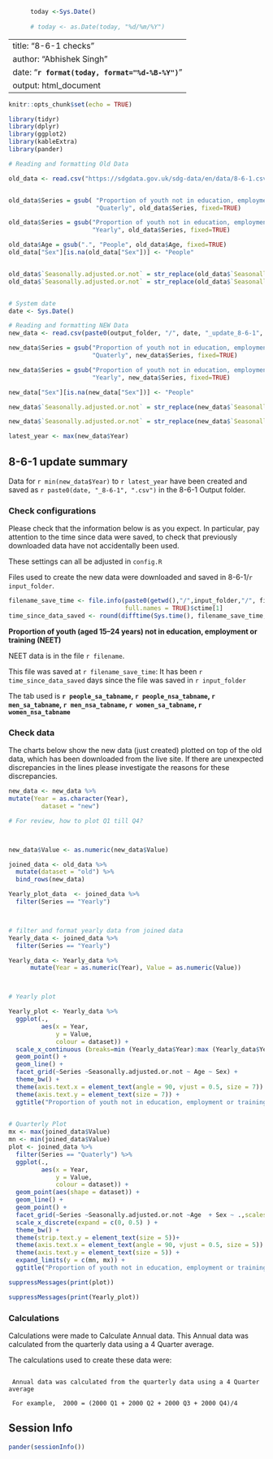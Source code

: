 
```r
      today <-Sys.Date() 
      
      # today <- as.Date(today, "%d/%m/%Y")
```
---
title: "8-6-1 checks"
author: "Abhishek Singh"
date: "**`r format(today, format="%d-%B-%Y")`**"
output: html_document
---

```r
knitr::opts_chunk$set(echo = TRUE)
```

```r
library(tidyr)
library(dplyr)
library(ggplot2)
library(kableExtra)
library(pander)
```

```r

# Reading and formatting Old Data

old_data <- read.csv("https://sdgdata.gov.uk/sdg-data/en/data/8-6-1.csv")


old_data$Series = gsub( "Proportion of youth not in education, employment or training (quarterly)",
                        "Quaterly", old_data$Series, fixed=TRUE)

old_data$Series = gsub("Proportion of youth not in education, employment or training",
                       "Yearly", old_data$Series, fixed=TRUE)

old_data$Age = gsub(".", "People", old_data$Age, fixed=TRUE)
old_data["Sex"][is.na(old_data["Sex"])] <- "People"


old_data$`Seasonally.adjusted.or.not` = str_replace(old_data$`Seasonally.adjusted.or.not`, "Seasonally adjusted", "SA")
old_data$`Seasonally.adjusted.or.not` = str_replace(old_data$`Seasonally.adjusted.or.not`, "Not seasonally adjusted", "NSA")


# System date
date <- Sys.Date()

# Reading and formatting NEW Data
new_data <- read.csv(paste0(output_folder, "/", date, "_update_8-6-1", ".csv"))

new_data$Series = gsub("Proportion of youth not in education, employment or training (quarterly)",
                       "Quaterly", new_data$Series, fixed=TRUE)

new_data$Series = gsub("Proportion of youth not in education, employment or training",
                       "Yearly", new_data$Series, fixed=TRUE)

new_data["Sex"][is.na(new_data["Sex"])] <- "People"

new_data$`Seasonally.adjusted.or.not` = str_replace(new_data$`Seasonally.adjusted.or.not`, "Seasonally adjusted", "SA")

new_data$`Seasonally.adjusted.or.not` = str_replace(new_data$`Seasonally.adjusted.or.not`, "Not seasonally adjusted", "NSA")

latest_year <- max(new_data$Year)

```

## 8-6-1 update summary

Data for `r min(new_data$Year)` to `r latest_year` have been created and 
saved as `r paste0(date, "_8-6-1", ".csv")` in the 8-6-1 Output folder.  
    
### Check configurations
Please check that the information below is as you expect. In particular, pay 
attention to the time since data were saved, to check that previously 
downloaded data have not accidentally been used.
    
These settings can all be adjusted in `config.R`
    
Files used to create the new data were downloaded and saved in 
8-6-1/`r input_folder`.  
  
```r
filename_save_time <- file.info(paste0(getwd(),"/",input_folder,"/", filename), 
                                full.names = TRUE)$ctime[1]
time_since_data_saved <- round(difftime(Sys.time(), filename_save_time, units = "days"), 2)

```

**Proportion of youth (aged 15–24 years) not in education, employment or training (NEET)**  

NEET data is in the file `r filename`.   

This file was saved at `r filename_save_time`: It has been 
`r time_since_data_saved` days since the file was saved in 
`r input_folder`  

The tab used is 
**`r people_sa_tabname`, `r people_nsa_tabname`,  `r men_sa_tabname`,  `r men_nsa_tabname`,  `r women_sa_tabname`,  `r women_nsa_tabname`**







### Check data




The charts below show the new data (just created) plotted on top of the old data,
which has been downloaded from the live site. If there are unexpected 
discrepancies in the lines please investigate the reasons for these discrepancies.
    
```r
new_data <- new_data %>%
mutate(Year = as.character(Year),
         dataset = "new")

# For review, how to plot Q1 till Q4?



new_data$Value <- as.numeric(new_data$Value)

joined_data <- old_data %>%
  mutate(dataset = "old") %>%
  bind_rows(new_data)

Yearly_plot_data  <- joined_data %>% 
  filter(Series == "Yearly") 



# filter and format yearly data from joined data
Yearly_data <- joined_data %>%
  filter(Series == "Yearly")

Yearly_data <- Yearly_data %>% 
      mutate(Year = as.numeric(Year), Value = as.numeric(Value))



# Yearly plot

Yearly_plot <- Yearly_data %>%
  ggplot(.,
         aes(x = Year,
             y = Value,
             colour = dataset)) +
  scale_x_continuous (breaks=min (Yearly_data$Year):max (Yearly_data$Year)) +
  geom_point() +
  geom_line() +
  facet_grid(~Series ~Seasonally.adjusted.or.not ~ Age ~ Sex) +
  theme_bw() +
  theme(axis.text.x = element_text(angle = 90, vjust = 0.5, size = 7)) +
  theme(axis.text.y = element_text(size = 7)) +
  ggtitle("Proportion of youth not in education, employment or training by Year (Annual) NEET")
  

# Quarterly Plot
mx <- max(joined_data$Value)
mn <- min(joined_data$Value)
plot <- joined_data %>%
  filter(Series == "Quaterly") %>%
  ggplot(.,
         aes(x = Year,
             y = Value,
             colour = dataset)) +
  geom_point(aes(shape = dataset)) +
  geom_line() +
  geom_point() +
  facet_grid(~Series ~Seasonally.adjusted.or.not ~Age  + Sex ~ .,scales='free_x', space='free')+
  scale_x_discrete(expand = c(0, 0.5) ) +
  theme_bw() +
  theme(strip.text.y = element_text(size = 5))+ 
  theme(axis.text.x = element_text(angle = 90, vjust = 0.5, size = 5)) +
  theme(axis.text.y = element_text(size = 5)) +
  expand_limits(y = c(mn, mx)) +
  ggtitle("Proportion of youth not in education, employment or training Quarterly (NEET)")

```


```r
suppressMessages(print(plot))

```


```r
suppressMessages(print(Yearly_plot))
```





### Calculations

Calculations were made to Calculate Annual data. This Annual data was calculated from the quarterly data using a 4 Quarter average. 

The calculations used to create these data were:
```

 Annual data was calculated from the quarterly data using a 4 Quarter average
 
 For example,  2000 = (2000 Q1 + 2000 Q2 + 2000 Q3 + 2000 Q4)/4

```

## Session Info
```r
pander(sessionInfo())
```

